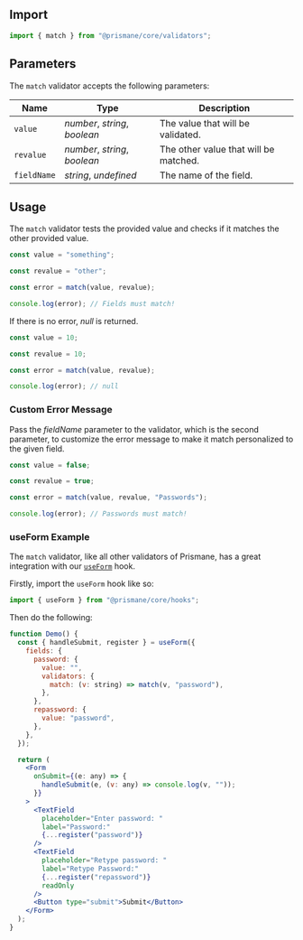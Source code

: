 ## Import

```js
import { match } from "@prismane/core/validators";
```

## Parameters

The `match` validator accepts the following parameters:

| Name        | Type                          | Description                           |
| ----------- | ----------------------------- | ------------------------------------- |
| `value`     | _number_, _string_, _boolean_ | The value that will be validated.     |
| `revalue`   | _number_, _string_, _boolean_ | The other value that will be matched. |
| `fieldName` | _string_, _undefined_         | The name of the field.                |

## Usage

The `match` validator tests the provided value and checks if it matches the other provided value.

```ts
const value = "something";

const revalue = "other";

const error = match(value, revalue);

console.log(error); // Fields must match!
```

If there is no error, _null_ is returned.

```ts
const value = 10;

const revalue = 10;

const error = match(value, revalue);

console.log(error); // null
```

### Custom Error Message

Pass the _fieldName_ parameter to the validator, which is the second parameter, to customize the error message to make it match personalized to the given field.

```ts
const value = false;

const revalue = true;

const error = match(value, revalue, "Passwords");

console.log(error); // Passwords must match!
```

### useForm Example

The `match` validator, like all other validators of Prismane, has a great integration with our [`useForm`](/docs/hooks/use-form) hook.

Firstly, import the `useForm` hook like so:

```js
import { useForm } from "@prismane/core/hooks";
```

Then do the following:

```jsx preview
function Demo() {
  const { handleSubmit, register } = useForm({
    fields: {
      password: {
        value: "",
        validators: {
          match: (v: string) => match(v, "password"),
        },
      },
      repassword: {
        value: "password",
      },
    },
  });

  return (
    <Form
      onSubmit={(e: any) => {
        handleSubmit(e, (v: any) => console.log(v, ""));
      }}
    >
      <TextField
        placeholder="Enter password: "
        label="Password:"
        {...register("password")}
      />
      <TextField
        placeholder="Retype password: "
        label="Retype Password:"
        {...register("repassword")}
        readOnly
      />
      <Button type="submit">Submit</Button>
    </Form>
  );
}
```

